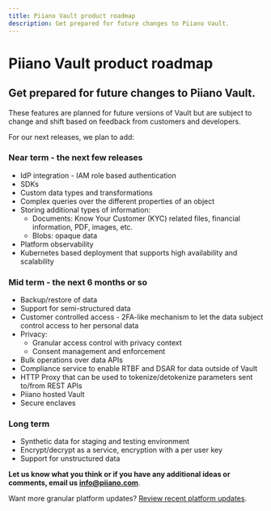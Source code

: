 ```yaml
---
title: Piiano Vault product roadmap
description: Get prepared for future changes to Piiano Vault.
---
```


<h1 className="hero__title">Piiano Vault product roadmap</h1>
<h2 className="hero__subtitle margin-top--none">Get prepared for future changes to Piiano Vault.</h2>

These features are planned for future versions of Vault but are subject to change and shift based on feedback from customers and developers. 

For our next releases, we plan to add:

### Near term - the next few releases

* IdP integration - IAM role based authentication
* SDKs
* Custom data types and transformations
* Complex queries over the different properties of an object
* Storing additional types of information:
    * Documents: Know Your Customer (KYC) related files, financial information, PDF, images, etc.
    * Blobs: opaque data
* Platform observability
* Kubernetes based deployment that supports high availability and scalability

### Mid term - the next 6 months or so

* Backup/restore of data
* Support for semi-structured data
* Customer controlled access - 2FA-like mechanism to let the data subject control access to her personal data
* Privacy:
    * Granular access control with privacy context
    * Consent management and enforcement
* Bulk operations over data APIs
* Compliance service to enable RTBF and DSAR for data outside of Vault
* HTTP Proxy that can be used to tokenize/detokenize parameters sent to/from REST APIs
* Piiano hosted Vault
* Secure enclaves

### Long term

* Synthetic data for staging and testing environment
* Encrypt/decrypt as a service, encryption with a per user key
* Support for unstructured data

**Let us know what you think or if you have any additional ideas or comments, email us info@piiano.com**.

Want more granular platform updates? [Review recent platform updates](/changelog).
